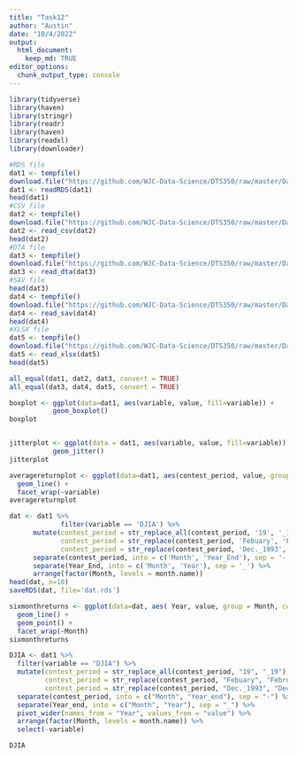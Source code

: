 ```yaml
---
title: "Task12"
author: "Austin"
date: "10/4/2022"
output: 
  html_document:
    keep_md: TRUE
editor_options: 
  chunk_output_type: console
---
```


```r
library(tidyverse)
library(haven)
library(stringr)
library(readr)
library(haven)
library(readxl)
library(downloader)
```

```r
#RDS file
dat1 <- tempfile()
download.file("https://github.com/WJC-Data-Science/DTS350/raw/master/Dart_Expert_Dow_6month_anova/Dart_Expert_Dow_6month_anova.RDS", dat1)
dat1 <- readRDS(dat1)
head(dat1)
#CSV file
dat2 <- tempfile()
download.file("https://github.com/WJC-Data-Science/DTS350/raw/master/Dart_Expert_Dow_6month_anova/Dart_Expert_Dow_6month_anova.csv", dat2)
dat2 <- read_csv(dat2)
head(dat2)
#DTA file
dat3 <- tempfile()
download.file("https://github.com/WJC-Data-Science/DTS350/raw/master/Dart_Expert_Dow_6month_anova/Dart_Expert_Dow_6month_anova.dta", dat3, mode = "wb")
dat3 <- read_dta(dat3)
#SAV file
head(dat3)
dat4 <- tempfile()
download.file("https://github.com/WJC-Data-Science/DTS350/raw/master/Dart_Expert_Dow_6month_anova/Dart_Expert_Dow_6month_anova.sav", dat4, mode = "wb")
dat4 <- read_sav(dat4)
head(dat4)
#XLSX file
dat5 <- tempfile()
download.file("https://github.com/WJC-Data-Science/DTS350/raw/master/Dart_Expert_Dow_6month_anova/Dart_Expert_Dow_6month_anova.xlsx", dat5, mode = "wb")
dat5 <- read_xlsx(dat5)
head(dat5)

all_equal(dat1, dat2, dat3, convert = TRUE)
all_equal(dat3, dat4, dat5, convert = TRUE)
```

```r
boxplot <- ggplot(data=dat1, aes(variable, value, fill=variable)) +
           geom_boxplot()
boxplot


jitterplot <- ggplot(data = dat1, aes(variable, value, fill=variable)) +
           geom_jitter()
jitterplot

averagereturnplot <- ggplot(data=dat1, aes(contest_period, value, group=variable, color=variable)) +
  geom_line() +
  facet_wrap(~variable)
averagereturnplot
```

```r
dat <- dat1 %>%
             filter(variable == 'DJIA') %>%
      mutate(contest_period = str_replace_all(contest_period, '19', '_19'),
             contest_period = str_replace(contest_period, 'Febuary', 'February'),
             contest_period = str_replace(contest_period, 'Dec._1993', 'December_1993')) %>%
      separate(contest_period, into = c('Month', 'Year_End'), sep = '-') %>%
      separate(Year_End, into = c('Month', 'Year'), sep = '_') %>%
      arrange(factor(Month, levels = month.name))
head(dat, n=10)
saveRDS(dat, file='dat.rds')
```

```r
sixmonthreturns <- ggplot(data=dat, aes( Year, value, group = Month, color = variable)) +
  geom_line() +
  geom_point() +
  facet_wrap(~Month)
sixmonthreturns
```

```r
DJIA <- dat1 %>%
  filter(variable == "DJIA") %>%
  mutate(contest_period = str_replace_all(contest_period, "19", "_19"),
         contest_period = str_replace(contest_period, "Febuary", "February"),
         contest_period = str_replace(contest_period, "Dec._1993", "December_1993")) %>%
  separate(contest_period, into = c("Month", "Year_end"), sep = "-") %>%
  separate(Year_end, into = c("Month", "Year"), sep = "_") %>%
  pivot_wider(names_from = "Year", values_from = "value") %>%
  arrange(factor(Month, levels = month.name)) %>%
  select(-variable)

DJIA

```

